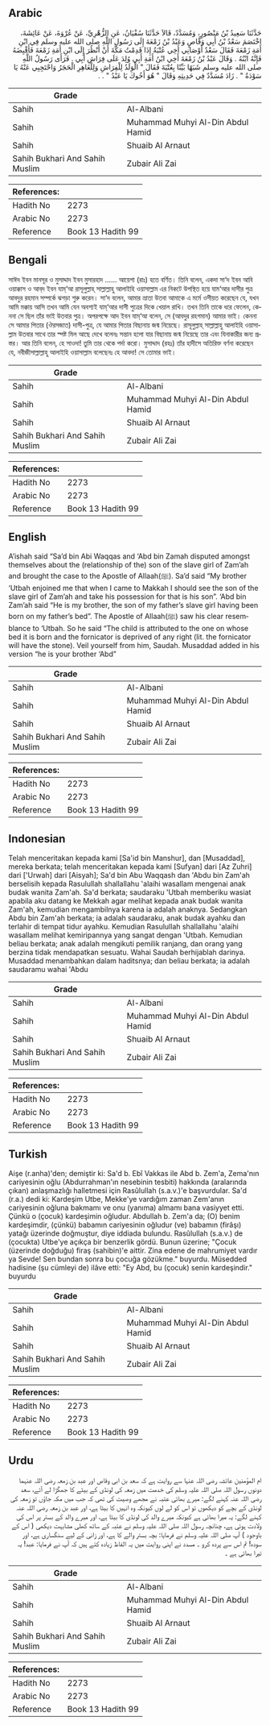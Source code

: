 ## Arabic


<div dir="rtl" lang="ar" style={{fontSize:'larger',backgroundColor:'#f8f9fa',padding:20}}>
حَدَّثَنَا سَعِيدُ بْنُ مَنْصُورٍ، وَمُسَدَّدٌ، قَالاَ حَدَّثَنَا سُفْيَانُ، عَنِ الزُّهْرِيِّ، عَنْ عُرْوَةَ، عَنْ عَائِشَةَ، اخْتَصَمَ سَعْدُ بْنُ أَبِي وَقَّاصٍ وَعَبْدُ بْنُ زَمْعَةَ إِلَى رَسُولِ اللَّهِ صلى الله عليه وسلم فِي ابْنِ أَمَةِ زَمْعَةَ فَقَالَ سَعْدٌ أَوْصَانِي أَخِي عُتْبَةُ إِذَا قَدِمْتُ مَكَّةَ أَنْ أَنْظُرَ إِلَى ابْنِ أَمَةِ زَمْعَةَ فَأَقْبِضَهُ فَإِنَّهُ ابْنُهُ ‏.‏ وَقَالَ عَبْدُ بْنُ زَمْعَةَ أَخِي ابْنُ أَمَةِ أَبِي وُلِدَ عَلَى فِرَاشِ أَبِي ‏.‏ فَرَأَى رَسُولُ اللَّهِ صلى الله عليه وسلم شَبَهًا بَيِّنًا بِعُتْبَةَ فَقَالَ ‏"‏ الْوَلَدُ لِلْفِرَاشِ وَلِلْعَاهِرِ الْحَجَرُ وَاحْتَجِبِي عَنْهُ يَا سَوْدَةُ ‏"‏ ‏.‏ زَادَ مُسَدَّدٌ فِي حَدِيثِهِ وَقَالَ ‏"‏ هُوَ أَخُوكَ يَا عَبْدُ ‏"‏ ‏.‏ ‏.‏
</div>
<div style={{backgroundColor:'#f8f9fa',padding:20, marginBottom: 10}}><table> <thead> <tr> <th>Grade</th> <th></th> </tr> </thead> <tbody> <tr><td>Sahih</td><td>Al-Albani</td></tr><tr><td>Sahih</td><td>Muhammad Muhyi Al-Din Abdul Hamid</td></tr><tr><td>Sahih</td><td>Shuaib Al Arnaut</td></tr><tr><td>Sahih Bukhari And Sahih Muslim</td><td>Zubair Ali Zai</td></tr></tbody></table><table> <thead> <tr> <th>References:</th> <th></th> </tr> </thead> <tbody><tr><td>Hadith No</td><td>2273</td></tr><tr><td>Arabic No</td><td>2273</td></tr><tr><td>Reference</td><td>Book 13 Hadith 99</td></tr></tbody></table></div>

## Bengali


<div dir="ltr" lang="bn" style={{fontSize:'larger',backgroundColor:'#f8f9fa',padding:20}}>
সাঈদ ইবন মানসূর ও মুসাদ্দাদ ইবন মুসারহাদ ...... আয়েশা (রাঃ) হতে বর্ণিত। তিনি বলেন, একদা সা‘দ ইবন আবি ওয়াক্কাস ও আব্‌দ ইবন যাম্‘আ রাসূলুল্লাহ্ সাল্লাল্লাহু আলাইহি ওয়াসাল্লাম এর নিকটে উপস্থিত হয়ে যাম‘আর দাসীর পুত্র আবদুর রহমান সম্পর্কে ঝগড়া শুরু করেন। সা‘দ বলেন, আমার ভ্রাতা উতবা আমাকে এ মর্মে ওসীয়ত করেছেন যে, যখন আমি মক্কায় আসি তখন আমি যেন অবশ্যই যাম্‘আর দাসী পুত্রের দিকে খেয়াল রাখি। তখন তিনি তাকে ধরে ফেলেন, কেননা সে ছিল তাঁর ভাই উতবার পুত্র। অপরপক্ষে আদ ইবন যাম্‘আ বলেন, সে (আবদুর রহগমান) আমার ভাই। কেননা সে আমার পিতার (ঔরসজাত) দাসী-পুত্র, যে আমার পিতার বিছানায় জন্ম নিয়েছে। রাসূলুল্লাহ্ সাল্লাল্লাহু আলাইহি ওয়াসাল্লাম উতবার সাথে তার স্পষ্ট মিল আছে দেখে বলেনঃ সন্তান হলো যার বিছানায় জন্ম নিয়েছে তার এবং যিনাকারীর জন্য প্রস্তর। আর তিনি বলেন, হে সাওদা! তুমি তার থেকে পর্দা করো। মুসাদ্দাদ (রহঃ) তাঁর হাদীসে অতিরিক্ত বর্ণনা করেছেন যে, নবীজীসাল্লাল্লাহু আলাইহি ওয়াসাল্লাম বলেছেনঃ হে আবদা! সে তোমার ভাই।
</div>
<div style={{backgroundColor:'#f8f9fa',padding:20, marginBottom: 10}}><table> <thead> <tr> <th>Grade</th> <th></th> </tr> </thead> <tbody> <tr><td>Sahih</td><td>Al-Albani</td></tr><tr><td>Sahih</td><td>Muhammad Muhyi Al-Din Abdul Hamid</td></tr><tr><td>Sahih</td><td>Shuaib Al Arnaut</td></tr><tr><td>Sahih Bukhari And Sahih Muslim</td><td>Zubair Ali Zai</td></tr></tbody></table><table> <thead> <tr> <th>References:</th> <th></th> </tr> </thead> <tbody><tr><td>Hadith No</td><td>2273</td></tr><tr><td>Arabic No</td><td>2273</td></tr><tr><td>Reference</td><td>Book 13 Hadith 99</td></tr></tbody></table></div>

## English


<div dir="ltr" lang="en" style={{fontSize:'larger',backgroundColor:'#f8f9fa',padding:20}}>
A’ishah said “Sa’d bin Abi Waqqas and ‘Abd bin Zamah disputed amongst themselves about the (relationship of the) son of the slave girl of Zam’ah and brought the case to the Apostle of Allaah(ﷺ). Sa’d said “My brother ‘Utbah enjoined me that when I came to Makkah I should see the son of the slave girl of Zam’ah and take his possession for that is his son”. ‘Abd bin Zam’ah said “He is my brother, the son of my father’s slave girl having been born on my father’s bed”. The Apostle of Allaah(ﷺ) saw his clear resemblance to ‘Utbah. So he said “The child is attributed to the one on whose bed it is born and the fornicator is deprived of any right (lit. the fornicator will have the stone). Veil yourself from him, Saudah. Musaddad added in his version “he is your brother ‘Abd”
</div>
<div style={{backgroundColor:'#f8f9fa',padding:20, marginBottom: 10}}><table> <thead> <tr> <th>Grade</th> <th></th> </tr> </thead> <tbody> <tr><td>Sahih</td><td>Al-Albani</td></tr><tr><td>Sahih</td><td>Muhammad Muhyi Al-Din Abdul Hamid</td></tr><tr><td>Sahih</td><td>Shuaib Al Arnaut</td></tr><tr><td>Sahih Bukhari And Sahih Muslim</td><td>Zubair Ali Zai</td></tr></tbody></table><table> <thead> <tr> <th>References:</th> <th></th> </tr> </thead> <tbody><tr><td>Hadith No</td><td>2273</td></tr><tr><td>Arabic No</td><td>2273</td></tr><tr><td>Reference</td><td>Book 13 Hadith 99</td></tr></tbody></table></div>

## Indonesian


<div dir="ltr" lang="id" style={{fontSize:'larger',backgroundColor:'#f8f9fa',padding:20}}>
Telah menceritakan kepada kami [Sa'id bin Manshur], dan [Musaddad], mereka berkata; telah menceritakan kepada kami [Sufyan] dari [Az Zuhri] dari ['Urwah] dari [Aisyah]; Sa'd bin Abu Waqqash dan 'Abdu bin Zam'ah berselisih kepada Rasulullah shallallahu 'alaihi wasallam mengenai anak budak wanita Zam'ah. Sa'd berkata; saudaraku 'Utbah memberiku wasiat apabila aku datang ke Mekkah agar melihat kepada anak budak wanita Zam'ah, kemudian mengambilnya karena ia adalah anaknya. Sedangkan Abdu bin Zam'ah berkata; ia adalah saudaraku, anak budak ayahku dan terlahir di tempat tidur ayahku. Kemudian Rasulullah shallallahu 'alaihi wasallam melihat kemiripannya yang sangat dengan 'Utbah. Kemudian beliau berkata; anak adalah mengikuti pemilik ranjang, dan orang yang berzina tidak mendapatkan sesuatu. Wahai Saudah berhijablah darinya. Musaddad menambahkan dalam haditsnya; dan beliau berkata; ia adalah saudaramu wahai 'Abdu
</div>
<div style={{backgroundColor:'#f8f9fa',padding:20, marginBottom: 10}}><table> <thead> <tr> <th>Grade</th> <th></th> </tr> </thead> <tbody> <tr><td>Sahih</td><td>Al-Albani</td></tr><tr><td>Sahih</td><td>Muhammad Muhyi Al-Din Abdul Hamid</td></tr><tr><td>Sahih</td><td>Shuaib Al Arnaut</td></tr><tr><td>Sahih Bukhari And Sahih Muslim</td><td>Zubair Ali Zai</td></tr></tbody></table><table> <thead> <tr> <th>References:</th> <th></th> </tr> </thead> <tbody><tr><td>Hadith No</td><td>2273</td></tr><tr><td>Arabic No</td><td>2273</td></tr><tr><td>Reference</td><td>Book 13 Hadith 99</td></tr></tbody></table></div>

## Turkish


<div dir="ltr" lang="tr" style={{fontSize:'larger',backgroundColor:'#f8f9fa',padding:20}}>
Aişe (r.anha)'den; demiştir ki: Sa'd b. Ebî Vakkas ile Abd b. Zem'a, Zema'nın cariyesinin oğlu (Abdurrahman'ın nesebinin tesbiti) hakkında (aralarında çıkan) anlaşmazlığı halletmesi için Rasûlullah (s.a.v.)'e başvurdular. Sa'd (r.a.) dedi ki: Kardeşim Utbe, Mekke'ye vardığım zaman Zem'anın cariyesinin oğluna bakmamı ve onu (yanıma) almamı bana vasiyyet etti. Çünkü o (çocuk) kardeşimin oğludur. Abdullah b. Zem'a da; (O) benim kardeşimdir, (çünkü) babamın cariyesinin oğludur (ve) babamın (firâşı) yatağı üzerinde doğmuştur, diye iddiada bulundu. Rasûlullah (s.a.v.) de (çocukta) Utbe'ye açıkça bir benzerlik gördü. Bunun üzerine; "Çocuk (üzerinde doğduğu) firaş (sahibin)'e aittir. Zina edene de mahrumiyet vardır ya Sevde! Sen bundan sonra bu çocuğa gözükme." buyurdu. Müsedded hadisine (şu cümleyi de) ilâve etti: "Ey Abd, bu (çocuk) senin kardeşindir." buyurdu
</div>
<div style={{backgroundColor:'#f8f9fa',padding:20, marginBottom: 10}}><table> <thead> <tr> <th>Grade</th> <th></th> </tr> </thead> <tbody> <tr><td>Sahih</td><td>Al-Albani</td></tr><tr><td>Sahih</td><td>Muhammad Muhyi Al-Din Abdul Hamid</td></tr><tr><td>Sahih</td><td>Shuaib Al Arnaut</td></tr><tr><td>Sahih Bukhari And Sahih Muslim</td><td>Zubair Ali Zai</td></tr></tbody></table><table> <thead> <tr> <th>References:</th> <th></th> </tr> </thead> <tbody><tr><td>Hadith No</td><td>2273</td></tr><tr><td>Arabic No</td><td>2273</td></tr><tr><td>Reference</td><td>Book 13 Hadith 99</td></tr></tbody></table></div>

## Urdu


<div dir="rtl" lang="ur" style={{fontSize:'larger',backgroundColor:'#f8f9fa',padding:20}}>
ام المؤمنین عائشہ رضی اللہ عنہا سے روایت ہے کہ سعد بن ابی وقاص اور عبد بن زمعہ رضی اللہ عنہما دونوں رسول اللہ صلی اللہ علیہ وسلم کی خدمت میں زمعہ کی لونڈی کے بیٹے کا جھگڑا لے آئے، سعد رضی اللہ عنہ کہنے لگے: میرے بھائی عتبہ نے مجھے وصیت کی تھی کہ جب میں مکہ جاؤں تو زمعہ کی لونڈی کے بچے کو دیکھوں تو اس کو لے لوں کیونکہ وہ انہیں کا بیٹا ہے، اور عبد بن زمعہ رضی اللہ عنہ کہنے لگے: یہ میرا بھائی ہے کیونکہ میرے والد کی لونڈی کا بیٹا ہے، اور میرے والد کے بستر پر اس کی ولادت ہوئی ہے، چنانچہ رسول اللہ صلی اللہ علیہ وسلم نے عتبہ کے ساتھ کھلی مشابہت دیکھی ( اس کے باوجود ) آپ صلی اللہ علیہ وسلم نے فرمایا: بچہ بستر والے کا ہے، اور زانی کے لیے سنگساری ہے، اور سودہ! تم اس سے پردہ کرو ۔ مسدد نے اپنی روایت میں یہ الفاظ زیادہ کئے ہیں کہ آپ نے فرمایا: عبد! یہ تیرا بھائی ہے ۔
</div>
<div style={{backgroundColor:'#f8f9fa',padding:20, marginBottom: 10}}><table> <thead> <tr> <th>Grade</th> <th></th> </tr> </thead> <tbody> <tr><td>Sahih</td><td>Al-Albani</td></tr><tr><td>Sahih</td><td>Muhammad Muhyi Al-Din Abdul Hamid</td></tr><tr><td>Sahih</td><td>Shuaib Al Arnaut</td></tr><tr><td>Sahih Bukhari And Sahih Muslim</td><td>Zubair Ali Zai</td></tr></tbody></table><table> <thead> <tr> <th>References:</th> <th></th> </tr> </thead> <tbody><tr><td>Hadith No</td><td>2273</td></tr><tr><td>Arabic No</td><td>2273</td></tr><tr><td>Reference</td><td>Book 13 Hadith 99</td></tr></tbody></table></div>